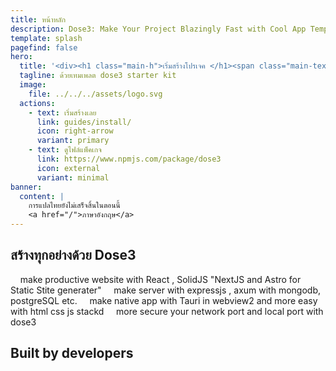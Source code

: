 ```yaml
---
title: หน้าหลัก
description: Dose3: Make Your Project Blazingly Fast with Cool App Template คือ starter kit ที่ช่วยให้คุณสร้างเว็บไซต์ที่มีประสิทธิภาพสูง และเฉพาะเจาะจงตามความต้องการของคุณ ไม่ว่าจะเป็นเว็บไซต์ แอปพลิเคชันเดสก์ท็อป แอปพลิเคชันมือถือ หรือเครือข่าย โดยใช้ React, SolidJS, NextJS, Astro, ExpressJS, Axum, MongoDB, PostgreSQL, Tauri และอื่นๆ ที่เหมาะสม พร้อมสร้างโดยนักพัฒนาสำหรับนักพัฒนา มาเริ่มต้นใช้งานได้ทันที!
template: splash
pagefind: false
hero:
  title: '<div><h1 class="main-h">เริ่มสร้างโปรเจค </h1><span class="main-text">ด้วยความรวดเร็ว</span></div>'
  tagline: ด้วยเทมเพลต dose3 starter kit
  image:
    file: ../../../assets/logo.svg
  actions:
    - text: เริ่มสร้างเลย
      link: guides/install/
      icon: right-arrow
      variant: primary
    - text: ดูไฟล์แพ็คเกจ
      link: https://www.npmjs.com/package/dose3
      icon: external
      variant: minimal
banner:
  content: |
    การแปลไทยยังไม่เสร็จสิ้นในตอนนี้
    <a href="/">ภาษาอังกฤษ</a>
---
```



<div class="hero-bg">
	<div class="bg-logo"></div>
	<div class="bg-grad"></div>
	<div class="bg-grad-red"></div>
</div>

## สร้างทุกอย่างด้วย Dose3 

<CardGrid stagger>
	<Card title="เว็บไซต์" icon="star">
		&nbsp;&nbsp;&nbsp;    make productive website with React , SolidJS "NextJS and Astro for Static Stite generater"
	</Card>
	<Card title="เซิฟเวอร์" icon="rocket">
		&nbsp;&nbsp;&nbsp;    make server with expressjs , axum with mongodb, postgreSQL etc.
	</Card>
	<Card title="แอพลิเคชั่น" icon="laptop">
		&nbsp;&nbsp;&nbsp;    make native app with Tauri in webview2 and more easy with html css js stackd
	</Card>
	<Card title="เน็ตเวิร์ค" icon="open-book">
		&nbsp;&nbsp;&nbsp;    more secure your network port and local port with dose3
	</Card>
</CardGrid>

## Built by developers

<div>
<Dev/>
</div>

